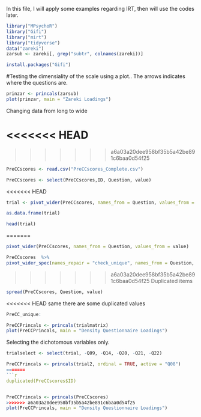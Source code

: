 In this file, I will apply some examples regarding IRT, then will use the codes later. 
```r
library("MPsychoR")
library("Gifi")
library("mirt")
library("tidyverse")
data("zareki")
zarsub <- zareki[, grep("subtr", colnames(zareki))]
```

```r
install.packages("Gifi")
```

#Testing the dimensiality of the scale using a plot.. The arrows indicates where the questions are. 

```r
prinzar <- princals(zarsub)
plot(prinzar, main = "Zareki Loadings")
```


Changing data from long to wide


<<<<<<< HEAD
=======

>>>>>>> a6a03a20dee958bf35b5a42be891c6baa0d54f25
```r
PreCCscores <- read.csv("PreCCscores_Complete.csv")
```


```r
PreCCscores <- select(PreCCscores,ID, Question, value)
```

<<<<<<< HEAD
```r
trial <- pivot_wider(PreCCscores, names_from = Question, values_from = value, values_fn = NULL)
```

```r
as.data.frame(trial)
```

```r
head(trial)
```

=======

```r
pivot_wider(PreCCscores, names_from = Question, values_from = value)
```


```r
PreCCscores  %>%
pivot_wider_spec(names_repair = "check_unique", names_from = Question, values_from = value)
```
>>>>>>> a6a03a20dee958bf35b5a42be891c6baa0d54f25
Duplicated items

```r
spread(PreCCscores, Question, value)
```

<<<<<<< HEAD
same there are some duplicated values 
```r
PreCC_unique: 
```

```r
PreCCPrincals <- princals(trialmatrix)
plot(PreCCPrincals, main = "Density Questionnaire Loadings")
```


Selecting the dichotomous variables only. 
```r
trialselect <- select(trial, -Q09, -Q14, -Q20, -Q21, -Q22)
```


```r
PreCCPrincals <- princals(trial2, ordinal = TRUE, active = "Q08")
=======
```r
duplicated(PreCCscores$ID)
```

```r

```

```r
PreCCPrincals <- princals(PreCCscores)
>>>>>>> a6a03a20dee958bf35b5a42be891c6baa0d54f25
plot(PreCCPrincals, main = "Density Questionnaire Loadings")
```

